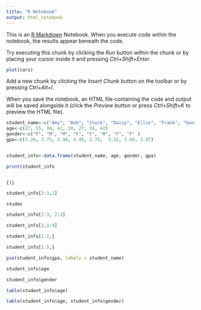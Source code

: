 ---
title: "R Notebook"
output: html_notebook
---

This is an [R Markdown](http://rmarkdown.rstudio.com) Notebook. When you execute code within the notebook, the results appear beneath the code.

Try executing this chunk by clicking the *Run* button within the chunk or by placing your cursor inside it and pressing *Ctrl+Shift+Enter*.

```{r}
plot(cars)
```

Add a new chunk by clicking the *Insert Chunk* button on the toolbar or by pressing *Ctrl+Alt+I*.

When you save the notebook, an HTML file containing the code and output will be saved alongside it (click the *Preview* button or press *Ctrl+Shift+K* to preview the HTML file).

```{r}
student_name<-c("Amy", "Bob", "Chuck", "Daisy", "Ellie", "Frank", "George", "Helen")
age<-c(27, 55, 34, 42, 20, 27, 34, 42)
gender<-c("F", "M", "M", "F", "F", "M", "F", "F" ) 
gpa<-c(3.26, 3.75, 2.98, 3.40, 2.75,  3.32, 3.68, 3.97)


student_info<-data.frame(student_name, age, gender, gpa)

print(student_info
```

```{r}

```

``` {)}
```

```{r}
student_info[2:3,2]


```

```{r}
studen

```

```{r}
student_info[2:3, 2:3]

```

```{r}
student_info[2,1:4]

```

```{r}
student_info[1:2,]

```

```{r}
student_info[1:5,]

```

```{r}

pie(student_info$gpa, labels = student_name)
```

```{r}
student_info$age

```

```{r}
student_info$gender

```

```{r}
table(student_info$age)

```

```{r}
table(student_info$age, student_info$gender)

```
